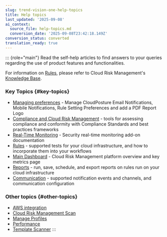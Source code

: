 ```yaml
---
slug: trend-vision-one-help-topics
title: Help topics
last_updated: '2025-09-08'
ai_context:
  source_file: help-topics.md
  conversion_date: '2025-09-08T23:42:18.149Z'
conversion_status: converted
translation_ready: true
---
```


::: {role="main"}
Read the self-help articles to find answers to your queries regarding the use of product features and functionalities.

For information on [Rules](introduction-rules.mdx), please refer to Cloud Risk Management's [Knowledge Base](https://www.cloudconformity.com/conformity-rules/).

### Key Topics {#key-topics}

- [Managing preferences](managing-preferences.mdx) - Manage CloudPosture Email Notifications, Mobile Notifications, Rule Setting Preferences and add a PDF Report Logo
- [Compliance and Cloud Risk Management](compliance-in-cloud-posture.mdx) - tools for assessing compliance and conformity with Compliance Standards and best practices frameworks
- [Real-Time Monitoring](real-time-threat-monitoring.mdx) - Security real-time monitoring add-on documentation
- [Rules](introduction-rules.mdx) - supported tests for your cloud infrastructure, and how to incorporate them into your workflows
- [Main Dashboard](cloud-identity-dashboard-view.mdx) - Cloud Risk Management platform overview and key metrics page
- [Reports](rules-status-reports.mdx) - run, save, schedule, and export reports on rules run on your cloud infrastructure
- [Communication](supported-notifications.mdx) - supported notification events and channels, and communication configuration

### Other topics {#other-topics}

- [AWS integration](aws-integration.mdx)
- [Cloud Risk Management Scan](cloudIdentityBot.mdx)
- [Manage Profiles](rule-setting-profiles-cloud-posture.mdx)
- [Performance](performance-troubleshooting.mdx)
- [Template Scanner](template-scanner.mdx)
:::

